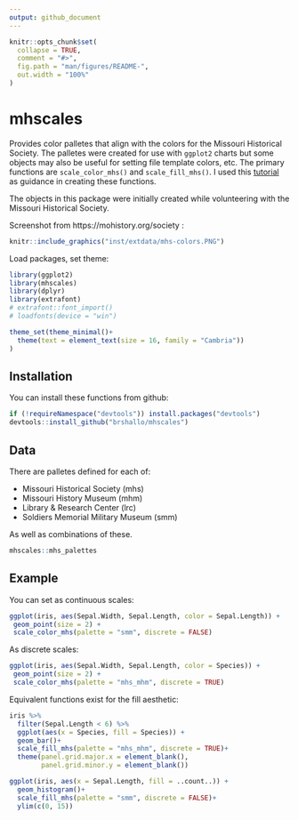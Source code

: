 ```yaml
---
output: github_document
---
```


<!-- README.md is generated from README.Rmd. Please edit that file -->

```r
knitr::opts_chunk$set(
  collapse = TRUE,
  comment = "#>",
  fig.path = "man/figures/README-",
  out.width = "100%"
)
```
# mhscales

Provides color palletes that align with the colors for the Missouri Historical Society. The palletes were created for use with `ggplot2` charts but some objects may also be useful for setting file template colors, etc. The primary functions are `scale_color_mhs()` and `scale_fill_mhs()`. I used this [tutorial](    https://drsimonj.svbtle.com/creating-corporate-colour-palettes-for-ggplot2) as guidance in creating these functions.

The objects in this package were initially created while volunteering with the Missouri Historical Society.

Screenshot from https://mohistory.org/society :
```r
knitr::include_graphics("inst/extdata/mhs-colors.PNG")
```

Load packages, set theme:
```r
library(ggplot2)
library(mhscales)
library(dplyr)
library(extrafont)
# extrafont::font_import()
# loadfonts(device = "win")

theme_set(theme_minimal()+
  theme(text = element_text(size = 16, family = "Cambria"))
)
```

## Installation

You can install these functions from github:

``` r
if (!requireNamespace("devtools")) install.packages("devtools")
devtools::install_github("brshallo/mhscales")
```

## Data

There are palletes defined for each of:

* Missouri Historical Society (mhs)
* Missouri History Museum (mhm)
* Library & Research Center (lrc)
* Soldiers Memorial Military Museum (smm)

As well as combinations of these.

```r
mhscales::mhs_palettes
```

## Example

You can set as continuous scales:
```r
ggplot(iris, aes(Sepal.Width, Sepal.Length, color = Sepal.Length)) +
 geom_point(size = 2) +
 scale_color_mhs(palette = "smm", discrete = FALSE)
```

As discrete scales:
```r
ggplot(iris, aes(Sepal.Width, Sepal.Length, color = Species)) +
 geom_point(size = 2) +
 scale_color_mhs(palette = "mhs_mhm", discrete = TRUE)
```

Equivalent functions exist for the fill aesthetic:
```r
iris %>% 
  filter(Sepal.Length < 6) %>% 
  ggplot(aes(x = Species, fill = Species)) +
  geom_bar()+
  scale_fill_mhs(palette = "mhs_mhm", discrete = TRUE)+ 
  theme(panel.grid.major.x = element_blank(),
        panel.grid.minor.y = element_blank())
```

```r
ggplot(iris, aes(x = Sepal.Length, fill = ..count..)) +
  geom_histogram()+
  scale_fill_mhs(palette = "smm", discrete = FALSE)+
  ylim(c(0, 15))
```

